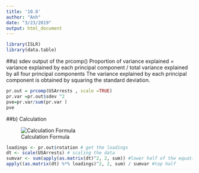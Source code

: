 ```yaml
---
title: '10.8'
author: "Anh"
date: "3/23/2019"
output: html_document
---
```


```r
library(ISLR)
library(data.table)
```

##a) sdev output of the prcomp()
Proportion of variance explained = variance explained by each principal component
/ total variance explained by all four principal components
The variance explained by each principal component is obtained by squaring the standard deviation.

```r
pr.out = prcomp(USArrests , scale =TRUE)
pr.var =pr.out$sdev ^2
pve=pr.var/sum(pr.var )
pve
```

##b) Calculation

![Calculation Formula](/Users/admin/Desktop/Applied Data Analysis/Caculation.png)

```r
loadings <- pr.out$rotation # get the loadings
dt <- scale(USArrests) # scaling the data
sumvar <- sum(apply(as.matrix(dt)^2, 2, sum)) #lower half of the equation
apply((as.matrix(dt) %*% loadings)^2, 2, sum) / sumvar #top half
```